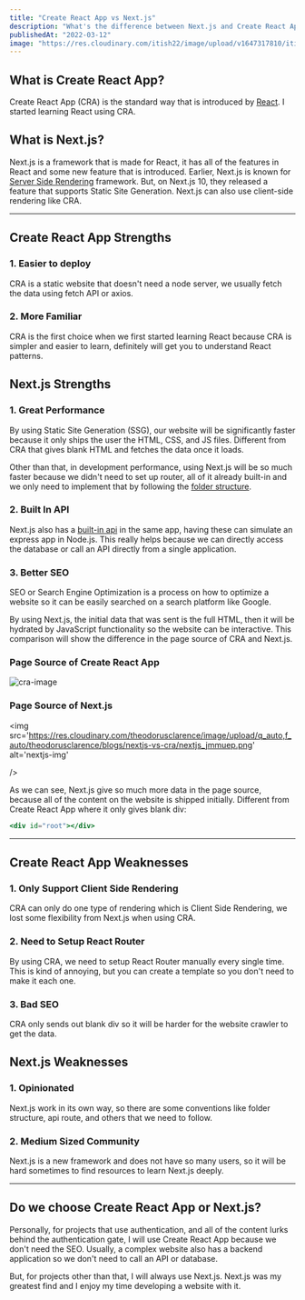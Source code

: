 ```yaml
---
title: "Create React App vs Next.js"
description: "What's the difference between Next.js and Create React App?"
publishedAt: "2022-03-12"
image: "https://res.cloudinary.com/itish22/image/upload/v1647317810/itishprasad/blogImage/nextjs-vs-CRA_nwoda5.webp"
---
```


## What is Create React App?

Create React App (CRA) is the standard way that is introduced by [React](https://reactjs.org/). I started learning React using CRA.

## What is Next.js?

Next.js is a framework that is made for React, it has all of the features in React and some new feature that is introduced. Earlier, Next.js is known for [Server Side Rendering](https://nextjs.org/docs/basic-features/pages#server-side-rendering) framework. But, on Next.js 10, they released a feature that supports Static Site Generation. Next.js can also use client-side rendering like CRA.

---

## Create React App Strengths

### 1. Easier to deploy

CRA is a static website that doesn't need a node server, we usually fetch the data using fetch API or axios.

### 2. More Familiar

CRA is the first choice when we first started learning React because CRA is simpler and easier to learn, definitely will get you to understand React patterns.

## Next.js Strengths

### 1. Great Performance

By using Static Site Generation (SSG), our website will be significantly faster because it only ships the user the HTML, CSS, and JS files. Different from CRA that gives blank HTML and fetches the data once it loads.

Other than that, in development performance, using Next.js will be so much faster because we didn't need to set up router, all of it already built-in and we only need to implement that by following the [folder structure](https://nextjs.org/docs/routing/introduction).

### 2. Built In API

Next.js also has a [built-in api](https://nextjs.org/docs/api-routes/introduction) in the same app, having these can simulate an express app in Node.js. This really helps because we can directly access the database or call an API directly from a single application.

### 3. Better SEO

SEO or Search Engine Optimization is a process on how to optimize a website so it can be easily searched on a search platform like Google.

By using Next.js, the initial data that was sent is the full HTML, then it will be hydrated by JavaScript functionality so the website can be interactive. This comparison will show the difference in the page source of CRA and Next.js.

### Page Source of Create React App

<img
  src="https://theodorusclarence.com/_next/image?url=https%3A%2F%2Fres.cloudinary.com%2Ftheodorusclarence%2Fimage%2Fupload%2Fq_auto%2Cf_auto%2Ftheodorusclarence%2Fblogs%2Fnextjs-vs-cra%2Fcra_qjy03j.png&w=1920&q=75"
  alt="cra-image"
/>

### Page Source of Next.js

<img 
    src='https://res.cloudinary.com/theodorusclarence/image/upload/q_auto,f_auto/theodorusclarence/blogs/nextjs-vs-cra/nextjs_jmmuep.png'
    alt='nextjs-img'

/>

As we can see, Next.js give so much more data in the page source, because all of the content on the website is shipped initially. Different from Create React App where it only gives blank div:

```jsx
<div id="root"></div>
```

---

## Create React App Weaknesses

### 1. Only Support Client Side Rendering

CRA can only do one type of rendering which is Client Side Rendering, we lost some flexibility from Next.js when using CRA.

### 2. Need to Setup React Router

By using CRA, we need to setup React Router manually every single time. This is kind of annoying, but you can create a template so you don't need to make it each one.

### 3. Bad SEO

CRA only sends out blank div so it will be harder for the website crawler to get the data.

## Next.js Weaknesses

### 1. Opinionated

Next.js work in its own way, so there are some conventions like folder structure, api route, and others that we need to follow.

### 2. Medium Sized Community

Next.js is a new framework and does not have so many users, so it will be hard sometimes to find resources to learn Next.js deeply.

---

## Do we choose Create React App or Next.js?

Personally, for projects that use authentication, and all of the content lurks behind the authentication gate, I will use Create React App because we don't need the SEO. Usually, a complex website also has a backend application so we don't need to call an API or database.

But, for projects other than that, I will always use Next.js. Next.js was my greatest find and I enjoy my time developing a website with it.
